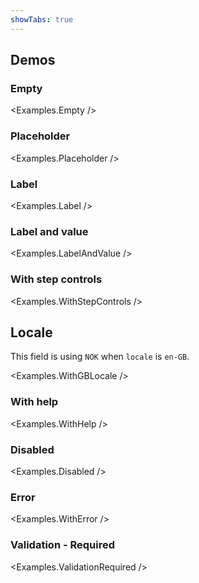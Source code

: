 ```yaml
---
showTabs: true
---
```



## Demos

### Empty

<Examples.Empty />

### Placeholder

<Examples.Placeholder />

### Label

<Examples.Label />

### Label and value

<Examples.LabelAndValue />

### With step controls

<Examples.WithStepControls />

## Locale

This field is using `NOK` when `locale` is `en-GB`.

<Examples.WithGBLocale />

### With help

<Examples.WithHelp />

### Disabled

<Examples.Disabled />

### Error

<Examples.WithError />

### Validation - Required

<Examples.ValidationRequired />
